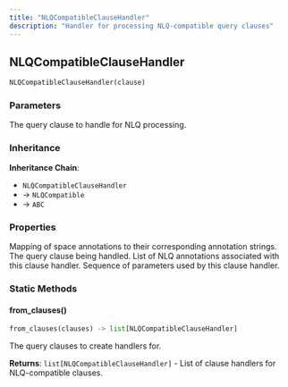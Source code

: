 ```yaml
---
title: "NLQCompatibleClauseHandler"
description: "Handler for processing NLQ-compatible query clauses"
---
```


## NLQCompatibleClauseHandler

```python
NLQCompatibleClauseHandler(clause)
```

### Parameters

<ParamField path="clause" type="QueryClause" required>
The query clause to handle for NLQ processing.
</ParamField>

### Inheritance

**Inheritance Chain**: 
- `NLQCompatibleClauseHandler` 
- → `NLQCompatible`
- → `ABC`

### Properties

<ParamField path="annotation_by_space_annotation" type="dict[str, str]">
Mapping of space annotations to their corresponding annotation strings.
</ParamField>

<ParamField path="clause" type="QueryClause">
The query clause being handled.
</ParamField>

<ParamField path="nlq_annotations" type="list[NLQAnnotation]">
List of NLQ annotations associated with this clause handler.
</ParamField>

<ParamField path="params" type="Sequence[TypedParam | Evaluated[TypedParam]]">
Sequence of parameters used by this clause handler.
</ParamField>

### Static Methods

#### from_clauses()

```python
from_clauses(clauses) -> list[NLQCompatibleClauseHandler]
```

<ParamField path="clauses" type="Sequence[QueryClause]" required>
The query clauses to create handlers for.
</ParamField>

**Returns**: `list[NLQCompatibleClauseHandler]` - List of clause handlers for NLQ-compatible clauses.